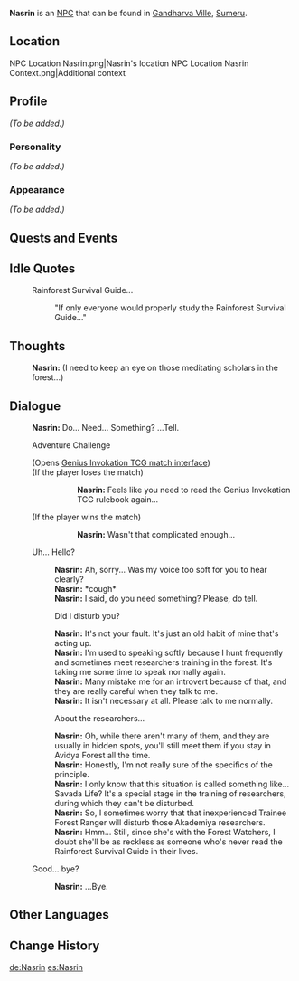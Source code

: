 {{Meta
<!-- Remove this template after adding the missing info -->
|missing_NPC_profile  = yes
}}
{{Character Infobox
|type             = NPC
|image            = NPC Nasrin.png
|region           = Sumeru
|affiliation      = Forest Rangers
|title            = Forest Ranger
|ancestry         = <!-- Clan/family -->
|father           = 
|mother           = 
|spouse           = 
|sibling          = 
|child            = 
|relative         = 
|voiceEN          = 
|voiceCN          = 
|voiceJP          = 
|dialoguereward   = 
}}
'''Nasrin''' is an [[NPC]] that can be found in [[Gandharva Ville]], [[Sumeru]].

==Location==
<gallery>
NPC Location Nasrin.png|Nasrin's location
NPC Location Nasrin Context.png|Additional context
</gallery>

==Profile==
''(To be added.)''

===Personality===
''(To be added.)''

===Appearance===
''(To be added.)''

==Quests and Events==
{{Quests and Events}}

==Idle Quotes==
{{Dialogue start}}
: {{DIcon|Idle}} Rainforest Survival Guide...
:: {{A|VO Nasrin 01.ogg}} "If only everyone would properly study the Rainforest Survival Guide..."
{{Dialogue end}}

==Thoughts==
{{All Schemes to Know Explanation|name=Nasrin}}
:{{A|VO Nasrin All Schemes to Know 01.ogg}} '''Nasrin:''' (I need to keep an eye on those meditating scholars in the forest...)

==Dialogue==
{{Dialogue start}}
:'''Nasrin:''' Do... Need... Something? ...Tell.
:{{DIcon|TCG}} Adventure Challenge
:;(Opens [[Genius Invokation TCG/Stage/Nasrin/A Day in the Forest Ranger's Life|Genius Invokation TCG match interface]])
:;(If the player loses the match)
:::'''Nasrin:''' Feels like you need to read the Genius Invokation TCG rulebook again...
:;(If the player wins the match)
:::'''Nasrin:''' Wasn't that complicated enough...
:{{DIcon}} Uh... Hello?
::'''Nasrin:''' Ah, sorry... Was my voice too soft for you to hear clearly?
::'''Nasrin:''' *cough*
::'''Nasrin:''' I said, do you need something? Please, do tell.
::{{DIcon}} Did I disturb you?
::'''Nasrin:''' It's not your fault. It's just an old habit of mine that's acting up.
::'''Nasrin:''' I'm used to speaking softly because I hunt frequently and sometimes meet researchers training in the forest. It's taking me some time to speak normally again.
::'''Nasrin:''' Many mistake me for an introvert because of that, and they are really careful when they talk to me.
::'''Nasrin:''' It isn't necessary at all. Please talk to me normally.
::{{DIcon}} About the researchers...
::'''Nasrin:''' Oh, while there aren't many of them, and they are usually in hidden spots, you'll still meet them if you stay in Avidya Forest all the time.
::'''Nasrin:''' Honestly, I'm not really sure of the specifics of the principle.
::'''Nasrin:''' I only know that this situation is called something like... Savada Life? It's a special stage in the training of researchers, during which they can't be disturbed.
::'''Nasrin:''' So, I sometimes worry that that inexperienced Trainee Forest Ranger will disturb those Akademiya researchers.
::'''Nasrin:''' Hmm... Still, since she's with the Forest Watchers, I doubt she'll be as reckless as someone who's never read the Rainforest Survival Guide in their lives.
:{{DIcon}} Good... bye?
::'''Nasrin:''' ...Bye.
{{Dialogue end}}

==Other Languages==
{{Other Languages
|default_hidden = 1
|en      = Nasrin
|zhs     = 娜丝琳
|zhs_rm  = Nàsīlín
|zht     = 娜絲琳
|zht_rm  = Nàsīlín
|ja      = ナスリン
|ja_rm   = Nasurin
|ko      = 나스린
|ko_rm   = Naseurin
|es      = Nasrin
|fr      = Nasrin
|ru      = Насрин
|th      = Nasrin
|vi      = Nasrin
|de      = Nasrin
|id      = Nasrin
|pt      = Nasrin
|tr      = Nasrin
|it      = Nasrin
}}

==Change History==
{{Change History|3.0}}

[[de:Nasrin]]
[[es:Nasrin]]